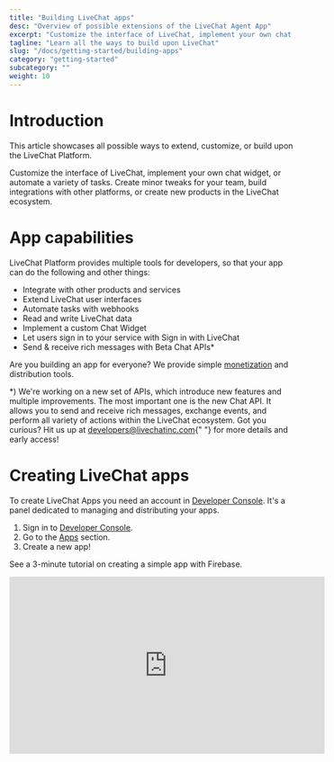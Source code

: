 ```yaml
---
title: "Building LiveChat apps"
desc: "Overview of possible extensions of the LiveChat Agent App"
excerpt: "Customize the interface of LiveChat, implement your own chat widget, or automate a variety of tasks. Create minor tweaks for your team, build integrations with other platforms, or create new products in the LiveChat ecosystem."
tagline: "Learn all the ways to build upon LiveChat"
slug: "/docs/getting-started/building-apps"
category: "getting-started"
subcategory: ""
weight: 10
---
```


# Introduction

This article showcases all possible ways to extend, customize, or build upon the LiveChat Platform.

Customize the interface of LiveChat, implement your own chat widget, or automate a variety of tasks. Create minor tweaks for your team, build integrations with other platforms, or create new products in the LiveChat ecosystem.

# App capabilities

LiveChat Platform provides multiple tools for developers, so that your app can do the following and other things:

- Integrate with other products and services
- Extend LiveChat user interfaces
- Automate tasks with webhooks
- Read and write LiveChat data
- Implement a custom Chat Widget
- Let users sign in to your service with Sign in with LiveChat
- Send & receive rich messages with Beta Chat APIs\*

Are you building an app for everyone? We provide simple [monetization](/docs/how-to-monetize-apps/) and distribution tools.

<div class="note">
  *) We're working on a new set of APIs, which introduce new features and
  multiple improvements. The most important one is the new Chat API. It allows
  you to send and receive rich messages, exchange events, and perform all
  variety of actions within the LiveChat ecosystem. Got you curious? Hit us up
  at <a href="mailto:developers@livechatinc.com">developers@livechatinc.com</a>{" "}
  for more details and early access!
</div>

# Creating LiveChat apps

To create LiveChat Apps you need an account in [Developer Console](/console/). It's a panel dedicated to managing and distributing your apps.

1. Sign in to [Developer Console](/console/).
2. Go to the [Apps](/console/apps/) section.
3. Create a new app!

See a 3-minute tutorial on creating a simple app with Firebase.

<iframe
  width="560"
  height="315"
  src="https://www.youtube.com/embed/nZkkPm1E4G0"
  frameborder="0"
  allow="accelerometer; autoplay; encrypted-media; gyroscope; picture-in-picture"
  allowfullscreen
></iframe>
